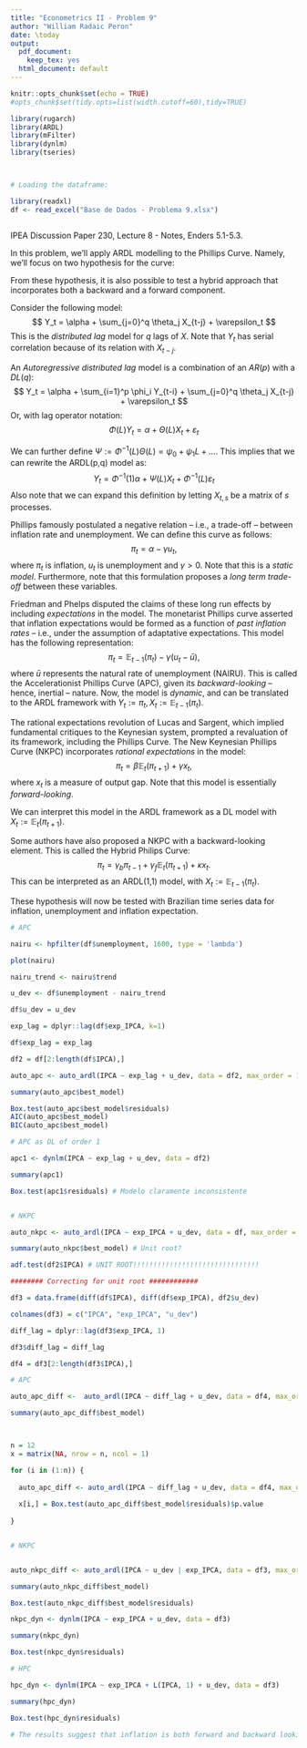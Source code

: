 ```yaml
---
title: "Econometrics II - Problem 9"
author: "William Radaic Peron"
date: \today
output:
  pdf_document: 
    keep_tex: yes
  html_document: default
---
```


```r
knitr::opts_chunk$set(echo = TRUE)
#opts_chunk$set(tidy.opts=list(width.cutoff=60),tidy=TRUE)

library(rugarch)
library(ARDL)
library(mFilter)
library(dynlm)
library(tseries)




```


```r

# Loading the dataframe:

library(readxl)
df <- read_excel("Base de Dados - Problema 9.xlsx")



```

\textbf{Ref:} IPEA Discussion Paper 230, Lecture 8 - Notes, Enders 5.1-5.3.

In this problem, we'll apply ARDL modelling to the Phillips Curve. Namely, we'll focus on two hypothesis for the curve: \begin{itemize}
\item \textbf{Inertial inflation.} There's a backward-looking component to any Phillips curve.
\item \textbf{Rational expectations.} The curve is forward-looking.
\end{itemize}
From these hypothesis, it is also possible to test a hybrid approach that incorporates both a backward and a forward component. 

\section{ARDL models}

Consider the following model: 
$$ Y_t = \alpha + \sum_{j=0}^q \theta_j X_{t-j} + \varepsilon_t $$
This is the *distributed lag* model for $q$ lags of $X$. Note that $Y_t$ has serial correlation because of its relation with $X_{t-j}$.

An *Autoregressive distributed lag* model is a combination of an $AR(p)$ with a $DL(q)$:
$$ Y_t = \alpha + \sum_{i=1}^p \phi_i Y_{t-i} + \sum_{j=0}^q \theta_j X_{t-j} + \varepsilon_t $$
Or, with lag operator notation:
$$ \Phi (L) Y_t = \alpha + \Theta (L) X_t + \varepsilon_t $$ 

We can further define $\Psi := \Phi^{-1} (L) \Theta (L) = \psi_0 + \psi_1 L + ....$ This implies that we can rewrite the ARDL(p,q) model as:
$$ Y_t = \Phi^{-1}(1)\alpha + \Psi (L) X_t + \Phi^{-1} (L) \varepsilon_t $$
Also note that we can expand this definition by letting $X_{t,s}$ be a matrix of $s$ processes.

\section{Phillips Curve and its developments}

Phillips famously postulated a negative relation -- i.e., a trade-off -- between inflation rate and unemployment. We can define this curve as follows:
$$ \pi_t = \alpha - \gamma u_t, $$
where $\pi_t$ is inflation, $u_t$ is unemployment and $\gamma > 0$. Note that this is a *static model*. Furthermore, note that this formulation proposes a *long term trade-off* between these variables.

Friedman and Phelps disputed the claims of these long run effects by including *expectations* in the model. The monetarist Phillips curve asserted that inflation expectations would be formed as a function of *past inflation rates* -- i.e., under the assumption of adaptative expectations. This model has the following representation:
$$ \pi_t = \mathbb{E}_{t-1}(\pi_t) - \gamma (u_t - \bar{u}), $$
where $\bar{u}$ represents the natural rate of unemployment (NAIRU). This is called the Accelerationist Phillips Curve (APC), given its *backward-looking* -- hence, inertial -- nature. Now, the model is *dynamic*, and can be translated to the ARDL framework with $Y_t := \pi_t, X_t := \mathbb{E}_{t-1}(\pi_t)$. 

The rational expectations revolution of Lucas and Sargent, which implied fundamental critiques to the Keynesian system, prompted a revaluation of its framework, including the Phillips Curve. The New Keynesian Phillips Curve (NKPC) incorporates *rational expectations* in the model:
$$\pi_t = \beta \mathbb{E}_t (\pi_{t+1}) + \gamma x_t, $$
where $x_t$ is a measure of output gap. Note that this model is essentially *forward-looking*.  
\begin{quote}
This model implies that there is no need for gradualist policies to reduce inflation. According to the NKPC, low inflation can be achieved immediately by the central bank announcing (and the public believing) that it is committing itself to eliminating positive output gaps in the future. (IPEA, p. 11)
\end{quote}
We can interpret this model in the ARDL framework as a DL model with $X_t := \mathbb{E}_{t}(\pi_{t+1})$.

Some authors have also proposed a NKPC with a backward-looking element. This is called the Hybrid Philips Curve:
$$ \pi_t = \gamma_b \pi_{t-1} + \gamma_f \mathbb{E}_t (\pi_{t+1}) + \kappa x_t. $$
This can be interpreted as an ARDL(1,1) model, with $X_t := \mathbb{E}_{t-1}(\pi_t)$.

\section{Estimation}

These hypothesis will now be tested with Brazilian time series data for inflation, unemployment and inflation expectation.

``` r

# APC

nairu <- hpfilter(df$unemployment, 1600, type = 'lambda')

plot(nairu)

nairu_trend <- nairu$trend

u_dev <- df$unemployment - nairu_trend

df$u_dev = u_dev

exp_lag = dplyr::lag(df$exp_IPCA, k=1)

df$exp_lag = exp_lag

df2 = df[2:length(df$IPCA),]

auto_apc <- auto_ardl(IPCA ~ exp_lag + u_dev, data = df2, max_order = 12)

summary(auto_apc$best_model)

Box.test(auto_apc$best_model$residuals)
AIC(auto_apc$best_model)
BIC(auto_apc$best_model)

# APC as DL of order 1

apc1 <- dynlm(IPCA ~ exp_lag + u_dev, data = df2)

summary(apc1)

Box.test(apc1$residuals) # Modelo claramente inconsistente


# NKPC

auto_nkpc <- auto_ardl(IPCA ~ exp_IPCA + u_dev, data = df, max_order = 18)

summary(auto_nkpc$best_model) # Unit root?

adf.test(df2$IPCA) # UNIT ROOT!!!!!!!!!!!!!!!!!!!!!!!!!!!!!!!

######## Correcting for unit root ############

df3 = data.frame(diff(df$IPCA), diff(df$exp_IPCA), df2$u_dev)

colnames(df3) = c("IPCA", "exp_IPCA", "u_dev")

diff_lag = dplyr::lag(df3$exp_IPCA, 1)

df3$diff_lag = diff_lag

df4 = df3[2:length(df3$IPCA),]

# APC

auto_apc_diff <-  auto_ardl(IPCA ~ diff_lag + u_dev, data = df4, max_order = 24)

summary(auto_apc_diff$best_model)



n = 12
x = matrix(NA, nrow = n, ncol = 1)

for (i in (1:n)) {
  
  auto_apc_diff <- auto_ardl(IPCA ~ diff_lag + u_dev, data = df4, max_order = i)
  
  x[i,] = Box.test(auto_apc_diff$best_model$residuals)$p.value
  
}


# NKPC


auto_nkpc_diff <- auto_ardl(IPCA ~ u_dev | exp_IPCA, data = df3, max_order = 18)

summary(auto_nkpc_diff$best_model)

Box.test(auto_nkpc_diff$best_model$residuals)

nkpc_dyn <- dynlm(IPCA ~ exp_IPCA + u_dev, data = df3)

summary(nkpc_dyn)

Box.test(nkpc_dyn$residuals)

# HPC 

hpc_dyn <- dynlm(IPCA ~ exp_IPCA + L(IPCA, 1) + u_dev, data = df3)

summary(hpc_dyn)

Box.test(hpc_dyn$residuals)

# The results suggest that inflation is both forward and backward looking.




```






























